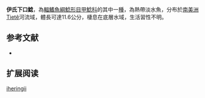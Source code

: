 {{Speciesbox
| name = 伊氏下口鯰
| image = Hypostomus iheringii.jpg
| image_width = 250px
| image_caption = 
| status = NE
| status_system = IUCN3.1
| genus = Hypostomus
| species = iheringii
| authority = {{le|查爾斯·塔特·里根|Charles Tate Regan|Regan}}, 1908
| synonyms = *''Plecostomus iheringii'',Regan, 1908
}}

'''伊氏下口鯰'''，為[[輻鰭魚綱|輻鰭魚綱]][[鯰形目|鯰形目]][[甲鯰科|甲鯰科]]的其中一[[種|種]]，為熱帶淡水魚，分布於[[南美洲|南美洲]]Tietê河流域，體長可達11.6公分，棲息在底層水域，生活習性不明。

==参考文献==
*{{FishBase_species|genus=Hypostomus|species=iheringii|year=2014|month=12}}

== 扩展阅读 ==
{{refbegin}}
{{wikispecies-inline|Hypostomus iheringii|伊氏下口鯰}}
{{refend}}
{{Taxonbar|from=Q5532058}}

[[Category:下口鯰屬|iheringii]]